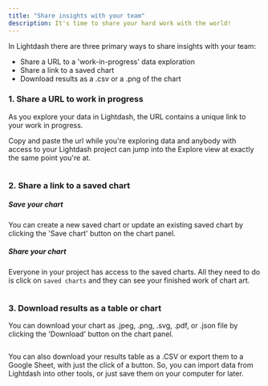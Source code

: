 ```yaml
---
title: "Share insights with your team"
description: It's time to share your hard work with the world!
---
```


In Lightdash there are three primary ways to share insights with your team:

* Share a URL to a 'work-in-progress' data exploration
* Share a link to a saved chart
* Download results as a .csv or a .png of the chart

### 1. Share a URL to work in progress

As you explore your data in Lightdash, the URL contains a unique link to your work in progress.

Copy and paste the url while you're exploring data and anybody with access to your Lightdash project can jump into the Explore view at exactly the same point you're at.

<Frame>
  <img src="/images/get-started/exploring-data/share_chart_link_action-742331cc7f9b1df6f80059387d22c7a7.png" alt=""/>
</Frame>

### 2. Share a link to a saved chart

##### Save your chart

You can create a new saved chart or update an existing saved chart by clicking the 'Save chart' button on the chart panel.

##### Share your chart

Everyone in your project has access to the saved charts. All they need to do is click on `saved charts` and they can see your finished work of chart art.

<Frame>
  <img src="/images/get-started/exploring-data/save-chart-a85926a5410733a205368bb863884248.jpg" alt=""/>
</Frame>

### 3. Download results as a table or chart

You can download your chart as .jpeg, .png, .svg, .pdf, or .json file by clicking the 'Download' button on the chart panel.

<Frame>
  <img src="/images/get-started/exploring-data/download-chart-82a281b887e311d6026329828184a533.png" alt=""/>
</Frame>

You can also download your results table as a .CSV or export them to a Google Sheet, with just the click of a button. So, you can import data from Lightdash into other tools, or just save them on your computer for later.

<Frame>
  <img src="/images/get-started/exploring-data/export-csv-or-google-sheets-5656df99d4148748b93f49f8ad96cab8.png" alt=""/>
</Frame>


